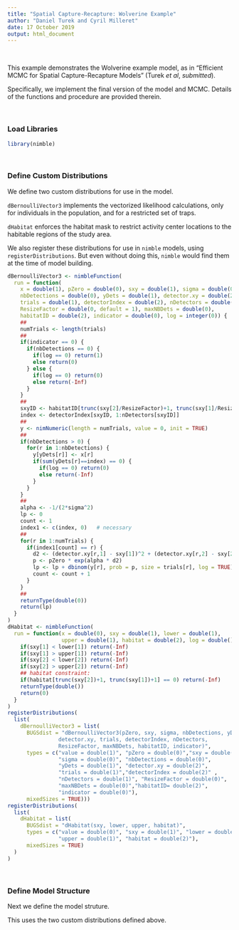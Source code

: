 ```yaml
---
title: "Spatial Capture-Recapture: Wolverine Example"
author: "Daniel Turek and Cyril Milleret"
date: 17 October 2019
output: html_document
---
```

  
  <!---
  http://cyrilmi.github.io/Interruptions/Interruptions.html 
-->
  
  
  
  <!--
  Back to [NIMBLE Vignettes](https://cyrilmi.github.io/Interruptions/Interruptions.html) 
-->
  
  
  \  

This example demonstrates the Wolverine example model, as in
"Efficient MCMC for Spatial Capture-Recapture Models" (Turek *et al*,
                                                       *submitted*).

Specifically, we implement the final version of the
model and MCMC.  Details of the functions and procedure are provided therein.



\   

### Load Libraries 

```r
library(nimble)
```



\  

### Define Custom Distributions

We define two custom distributions for use in the model.

`dBernoulliVector3` implements the vectorized likelihood calculations, only
for individuals in the population, and for a restricted set of traps.

`dHabitat` enforces the habitat mask to restrict activity center
locations to the habitable regions of the study area.

We also register these distributions for use in `nimble` models, using
`registerDistributions`.  But even without doing this, `nimble` would
find them at the time of model building.


```r
dBernoulliVector3 <- nimbleFunction(
  run = function(
    x = double(1), pZero = double(0), sxy = double(1), sigma = double(0),
    nbDetections = double(0), yDets = double(1), detector.xy = double(2),
    trials = double(1), detectorIndex = double(2), nDetectors = double(1),
    ResizeFactor = double(0, default = 1), maxNBDets = double(0),
    habitatID = double(2), indicator = double(0), log = integer(0)) {
    ##
    numTrials <- length(trials)
    ##
    if(indicator == 0) {
      if(nbDetections == 0) {
        if(log == 0) return(1)
        else return(0)
      } else {
        if(log == 0) return(0)
        else return(-Inf)
      }
    }
    ##
    sxyID <- habitatID[trunc(sxy[2]/ResizeFactor)+1, trunc(sxy[1]/ResizeFactor)+1]
    index <- detectorIndex[sxyID, 1:nDetectors[sxyID]]
    ##
    y <- nimNumeric(length = numTrials, value = 0, init = TRUE)
    ##
    if(nbDetections > 0) {
      for(r in 1:nbDetections) {
        y[yDets[r]] <- x[r] 
        if(sum(yDets[r]==index) == 0) {
          if(log == 0) return(0)
          else return(-Inf)
        } 
      } 
    }
    ##
    alpha <- -1/(2*sigma^2)
    lp <- 0
    count <- 1 
    index1 <- c(index, 0)   # necessary
    ##
    for(r in 1:numTrials) {
      if(index1[count] == r) {
        d2 <- (detector.xy[r,1] - sxy[1])^2 + (detector.xy[r,2] - sxy[2])^2
        p <- pZero * exp(alpha * d2)
        lp <- lp + dbinom(y[r], prob = p, size = trials[r], log = TRUE)
        count <- count + 1
      }
    }
    ##
    returnType(double(0))
    return(lp)
  }
)
dHabitat <- nimbleFunction(
  run = function(x = double(0), sxy = double(1), lower = double(1),
                 upper = double(1), habitat = double(2), log = double()) {
    if(sxy[1] < lower[1]) return(-Inf)
    if(sxy[1] > upper[1]) return(-Inf)
    if(sxy[2] < lower[2]) return(-Inf)
    if(sxy[2] > upper[2]) return(-Inf)
    ## habitat constraint:
    if(habitat[trunc(sxy[2])+1, trunc(sxy[1])+1] == 0) return(-Inf)
    returnType(double())
    return(0)
  }
)
registerDistributions(
  list(
    dBernoulliVector3 = list(
      BUGSdist = "dBernoulliVector3(pZero, sxy, sigma, nbDetections, yDets, 
                detector.xy, trials, detectorIndex, nDetectors,
                ResizeFactor, maxNBDets, habitatID, indicator)",
      types = c("value = double(1)", "pZero = double(0)","sxy = double(1)",
                "sigma = double(0)", "nbDetections = double(0)",
                "yDets = double(1)", "detector.xy = double(2)",
                "trials = double(1)","detectorIndex = double(2)" ,
                "nDetectors = double(1)", "ResizeFactor = double(0)",
                "maxNBDets = double(0)","habitatID= double(2)",
                "indicator = double(0)"),
      mixedSizes = TRUE)))
registerDistributions(
  list(
    dHabitat = list(
      BUGSdist = "dHabitat(sxy, lower, upper, habitat)",
      types = c("value = double(0)", "sxy = double(1)", "lower = double(1)",
                "upper = double(1)", "habitat = double(2)"),
      mixedSizes = TRUE)
  )
)
```

\   

### Define Model Structure

Next we define the model struture.

This uses the two custom distributions defined above.